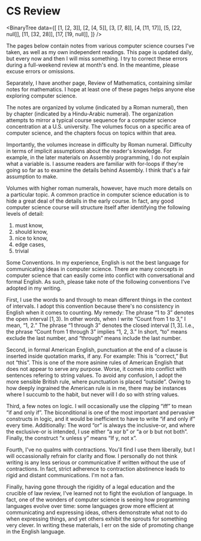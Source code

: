 # CS Review

<BinaryTree
	data={[
		[1, [2, 3]],
		[2, [4, 5]],
		[3, [7, 8]],
		[4, [11, 17]],
		[5, [22, null]],
		[11, [32, 28]],
		[17, [19, null]],
	]}
/>

The pages below contain notes from various computer science courses I've
taken, as well as my own independent readings. This page is updated daily,
but every now and then I will miss something. I try to correct these errors
during a full-weekend review at month's end. In the meantime, please excuse
errors or omissions.

Separately, I have another page, Review of Mathematics, containing similar
notes for mathematics. I hope at least one of these pages helps anyone else
exploring computer science.

The notes are organized by volume (indicated by a Roman numeral), then by
chapter (indicated by a Hindu-Arabic numeral). The organization attempts to
mirror a typical course sequence for a computer science concentration at a
U.S. university. The volumes focus on a specific area of computer science,
and the chapters focus on topics within that area.

Importantly, the volumes increase in difficulty by Roman numeral.
Difficulty in terms of implicit assumptions about the reader's knowledge.
For example, in the later materials on Assembly programming, I do not
explain what a variable is. I assume readers are familiar with for-loops if
they're going so far as to examine the details behind Assembly. I think
that's a fair assumption to make.

Volumes with higher roman numerals, however, have much more details on a
particular topic. A common practice in computer science education is to
hide a great deal of the details in the early course. In fact, any good
computer science course will structure itself after identifying the
following levels of detail:

1. must know,
2. should know,
3. nice to know,
4. edge cases,
5. trivial

Some Conventions. In my experience, English is not the best language for
communicating ideas in computer science. There are many concepts in
computer science that can easily come into conflict with conversational and
formal English. As such, please take note of the following conventions I've
adopted in my writing.

First, I use the words to and through to mean different things in the
context of intervals. I adopt this convention because there's no
consistency in English when it comes to counting. My remedy: The phrase “1
to 3” denotes the open interval $[1, 3)$. In other words, when I write
“Count from 1 to 3,” I mean, “1, 2.” The phrase “1 through 3” denotes the
closed interval $[1,3]$. I.e., the phrase “Count from 1 through 3” implies
“1, 2, 3.” In short, “to” means exclude the last number, and “through”
means include the last number.

Second, in formal American English, punctuation at the end of a clause is
inserted inside quotation marks, if any. For example: This is “correct,”
But not “this”. This is one of the more asinine rules of American English
that does not appear to serve any purpose. Worse, it comes into conflict
with sentences refering to string values. To avoid any confusion, I adopt
the more sensible British rule, where punctuation is placed “outside”.
Owing to how deeply ingrained the American rule is in me, there may be
instances where I succumb to the habit, but never will I do so with string
values.

Third, a few notes on logic. I will occasionally use the clipping “iff” to
mean “if and only if”. The biconditional is one of the most important and
pervasive constructs in logic, and it would be inefficient to have to write
“if and only if” every time. Additionally: The word “or” is always the
inclusive-or, and where the exclusive-or is intended, I use either “a xor
b” or “a or b but not both”. Finally, the construct “x unless y” means “If
y, not x”.

Fourth, I've no qualms with contractions. You'll find I use them liberally,
but I will occassionally refrain for clarity and flow. I personally do not
think writing is any less serious or communicative if written without the
use of contractions. In fact, strict adherence to contraction abstinence
leads to rigid and distant communications. I'm not a fan.

Finally, having gone through the rigidity of a legal education and the
crucible of law review, I've learned not to fight the evolution of
language. In fact, one of the wonders of computer science is seeing how
programming languages evolve over time: some languages grow more efficient
at communicating and expressing ideas, others demonstrate what not to do
when expressing things, and yet others exhibit the sprouts for something
very clever. In writing these materials, I err on the side of promoting
change in the English language.
